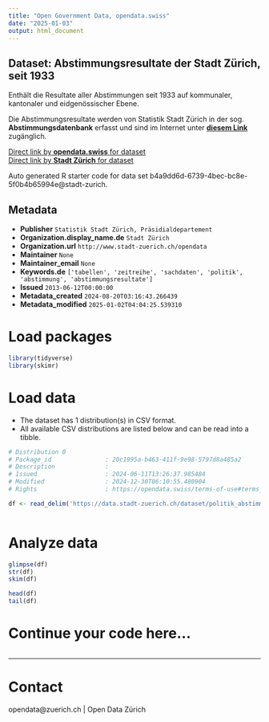 ```yaml
---
title: "Open Government Data, opendata.swiss"
date: "2025-01-03"
output: html_document
---
```


## Dataset: Abstimmungsresultate der Stadt Zürich, seit 1933

Enthält die Resultate aller Abstimmungen seit 1933 auf kommunaler, kantonaler und eidgenössischer Ebene.

Die Abstimmungsresultate werden von Statistik Stadt Zürich in der sog. **Abstimmungsdatenbank** erfasst und sind im Internet unter [**diesem Link**](https://www.stadt-zuerich.ch/de/politik-und-verwaltung/statistik-und-daten/daten/politik-und-verwaltung/politik/abstimmungen.html) zugänglich. 


[Direct link by **opendata.swiss** for dataset](https://opendata.swiss/de/dataset/abstimmungsresultate-der-stadt-zurich-seit-19331)<br>
[Direct link by **Stadt Zürich** for dataset](https://data.stadt-zuerich.ch/dataset/politik_abstimmungen_seit1933)

Auto generated R starter code for data set b4a9dd6d-6739-4bec-bc8e-5f0b4b65994e@stadt-zurich.

## Metadata

- **Publisher** `Statistik Stadt Zürich, Präsidialdepartement`
- **Organization.display_name.de** `Stadt Zürich`
- **Organization.url** `http://www.stadt-zuerich.ch/opendata`
- **Maintainer** `None`
- **Maintainer_email** `None`
- **Keywords.de** `['tabellen', 'zeitreihe', 'sachdaten', 'politik', 'abstimmung', 'abstimmungsresultate']`
- **Issued** `2013-06-12T00:00:00`
- **Metadata_created** `2024-08-20T03:16:43.266439`
- **Metadata_modified** `2025-01-02T04:04:25.539310`


# Load packages

```r

library(tidyverse)
library(skimr)

```

# Load data

-   The dataset has 1 distribution(s) in CSV format.
-   All available CSV distributions are listed below and can be read into a tibble.

```r

# Distribution 0
# Package_id               : 20c1995a-b463-411f-9e98-5797d8a485a2
# Description              : 
# Issued                   : 2024-06-11T13:26:37.985484
# Modified                 : 2024-12-30T06:10:55.480904
# Rights                   : https://opendata.swiss/terms-of-use#terms_open

df <- read_delim('https://data.stadt-zuerich.ch/dataset/politik_abstimmungen_seit1933/download/abstimmungen_seit1933.csv')



```

# Analyze data

```r

glimpse(df)
str(df)
skim(df)

head(df)
tail(df)

```

# Continue your code here...

```r

```

------------------------------------------------------------------------

# Contact

opendata@zuerich.ch | Open Data Zürich
